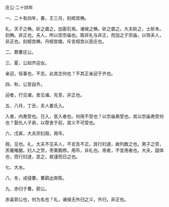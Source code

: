 

庄公·二十四年

一、二十有四年，春，王三月，刻桓宫桷。

礼，天子之桷，斫之砻之，加密石焉。诸侯之桷，斫之砻之。大夫斫之，士斫本。刻桷，非正也。夫人，所以崇宗庙也。取非礼与非正，而加之于宗庙，以饰夫人，非正也。刻桓宫桷，丹桓宫楹，斥言桓宫以恶庄也。

二、葬曹庄公。

三、夏，公如齐迎女。

亲迎，恒事也，不志。此其志何也？不其正亲迎于齐也。

四、秋，公至自齐。

迎者，行见诸，舍见诸。先至，非正也。

五、八月，丁丑，夫人姜氏入。

入者，内弗受也。日入，恶入者也。何用不受也？以宗庙弗受也。其以宗庙弗受何也？娶仇人子弟，以荐舍于前，其义不可受也。

六、戊寅，大夫宗妇觌，用币。

觌，见也。礼，大夫不见夫人，不言及不正。其行妇道，故列数之也。男子之贽，羔雁雉腒。妇人之贽，枣栗鍜修。用币，非礼也。用者，不宜用者也。大夫，国体也，而行妇道，恶之，故谨而日之也。

七、大水。

八、冬，戎侵曹。曹羁出奔陈。

九、赤归于曹。郭公。

赤盖郭公也，何为名也？礼，诸侯无外归之义，外归，非正也。

